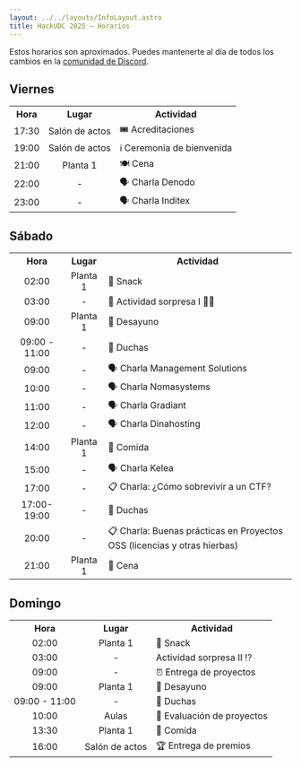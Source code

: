 ```yaml
---
layout: ../../layouts/InfoLayout.astro
title: HackUDC 2025 — Horarios
---
```


Estos horarios son aproximados. Puedes mantenerte al día de todos los cambios en la [comunidad de Discord](link).

## Viernes

<table class="table-fixed">
  <tr>
    <th>Hora</th>
    <th>Lugar</th>
    <th>Actividad</th>
  </tr>
  <tr>
    <td style="text-align: center">17:30</td>
    <td style="text-align: center">Salón de actos</td>
    <td style="text-align: left">🎟️ Acreditaciones</td>
  </tr>
  <tr>
    <td style="text-align: center">19:00</td>
    <td style="text-align: center">Salón de actos</td>
    <td style="text-align: left">ℹ️ Ceremonia de bienvenida</td>
  </tr>
  <tr>
    <td style="text-align: center">21:00</td>
    <td style="text-align: center">Planta 1</td>
    <td style="text-align: left">🍽️ Cena</td>
  </tr>
  <tr>
    <td style="text-align: center">22:00</td>
    <td style="text-align: center">-</td>
    <td style="text-align: left">🗣️ Charla Denodo</td>
  </tr>
  <tr>
    <td style="text-align: center">23:00</td>
    <td style="text-align: center">-</td>
    <td style="text-align: left">🗣️ Charla Inditex</td>
  </tr>
</table>

## Sábado

<table class="table-fixed">
  <tr>
    <th>Hora</th>
    <th>Lugar</th>
    <th>Actividad</th>
  </tr>
  <tr>
    <td style="text-align: center">02:00</td>
    <td style="text-align: center">Planta 1</td>
    <td style="text-align: left">🍭 Snack</td>
  </tr>
  <tr>
    <td style="text-align: center">03:00</td>
    <td style="text-align: center">-</td>
    <td style="text-align: left">🤨 Actividad sorpresa I 😶‍🌫️</td>
  </tr>
  <tr>
    <td style="text-align: center">09:00</td>
    <td style="text-align: center">Planta 1</td>
    <td style="text-align: left">🥐 Desayuno</td>
  </tr>
  <tr>
    <td style="text-align: center">09:00 - 11:00</td>
    <td style="text-align: center">-</td>
    <td style="text-align: left">🚿 Duchas</td>
  </tr>
  <tr>
    <td style="text-align: center">09:00</td>
    <td style="text-align: center">-</td>
    <td style="text-align: left">🗣️ Charla Management Solutions</td>
  </tr>
  <tr>
    <td style="text-align: center">10:00</td>
    <td style="text-align: center">-</td>
    <td style="text-align: left">🗣️ Charla Nomasystems</td>
  </tr>
  <tr>
    <td style="text-align: center">11:00</td>
    <td style="text-align: center">-</td>
    <td style="text-align: left">🗣️ Charla Gradiant</td>
  </tr>
  <tr>
    <td style="text-align: center">12:00</td>
    <td style="text-align: center">-</td>
    <td style="text-align: left">🗣️ Charla Dinahosting</td>
  </tr>
  <tr>
    <td style="text-align: center">14:00</td>
    <td style="text-align: center">Planta 1</td>
    <td style="text-align: left">🥪 Comida</td>
  </tr>
  <tr>
    <td style="text-align: center">15:00</td>
    <td style="text-align: center">-</td>
    <td style="text-align: left">🗣️ Charla Kelea</td>
  </tr>
  <tr>
    <td style="text-align: center">17:00</td>
    <td style="text-align: center">-</td>
    <td style="text-align: left">📋 Charla: ¿Cómo sobrevivir a un CTF?</td>
  </tr>
  <tr>
    <td style="text-align: center">17:00-19:00</td>
    <td style="text-align: center">-</td>
    <td style="text-align: left">🚿 Duchas</td>
  </tr>
  <tr>
    <td style="text-align: center">20:00</td>
    <td style="text-align: center">-</td>
    <td style="text-align: left">📋 Charla: Buenas prácticas en Proyectos OSS (licencias y otras hierbas)</td>
  </tr>
  <tr>
    <td style="text-align: center">21:00</td>
    <td style="text-align: center">Planta 1</td>
    <td style="text-align: left">🍕 Cena</td>
  </tr>
</table>

## Domingo

<table class="table-fixed">
  <tr>
    <th>Hora</th>
    <th>Lugar</th>
    <th>Actividad</th>
  </tr>
  <tr>
    <td style="text-align: center">02:00</td>
    <td style="text-align: center">Planta 1</td>
    <td style="text-align: left">🍭 Snack</td>
  </tr>
  <tr>
    <td style="text-align: center">03:00</td>
    <td style="text-align: center">-</td>
    <td style="text-align: left">Actividad sorpresa II ⁉️</td>
  </tr>
  <tr>
    <td style="text-align: center">09:00</td>
    <td style="text-align: center">-</td>
    <td style="text-align: left">⏰ Entrega de proyectos</td>
  </tr>
  <tr>
    <td style="text-align: center">09:00</td>
    <td style="text-align: center">Planta 1</td>
    <td style="text-align: left">🥐 Desayuno</td>
  </tr>
  <tr>
    <td style="text-align: center">09:00 - 11:00</td>
    <td style="text-align: center">-</td>
    <td style="text-align: left">🚿 Duchas</td>
  </tr>
  <tr>
    <td style="text-align: center">10:00</td>
    <td style="text-align: center">Aulas</td>
    <td style="text-align: left">💯 Evaluación de proyectos</td>
  </tr>
  <tr>
    <td style="text-align: center">13:30</td>
    <td style="text-align: center">Planta 1</td>
    <td style="text-align: left">🥪 Comida</td>
  </tr>
  <tr>
    <td style="text-align: center">16:00</td>
    <td style="text-align: center">Salón de actos</td>
    <td style="text-align: left">🏆 Entrega de premios</td>
  </tr>
</table>
